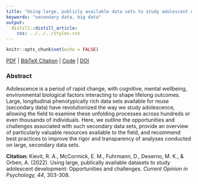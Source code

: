 ```yaml
---
title: "Using large, publicly available data sets to study adolescent development: opportunities and challenges."
keywords: "secondary data, big data"
output:
  distill::distill_article:
    css: ../../../styles.css
---
```


```r
knitr::opts_chunk$set(echo = FALSE)
```

[<i class="fas fa-file-download"></i> PDF](27.Kievit-McCormick-Fuhrmann-Deserno-Orben-2021-COPSYC.pdf) | [<i class="fas fa-quote-left"></i><i class="fas fa-quote-right"></i> BibTeX Citation](cite.bib) | [<i class="ai ai-open-materials"></i> Code](https://osf.io/xz7w2/) | [<i class="fas fa-link"></i> DOI](https://doi.org/10.1016/j.copsyc.2021.10.003)

### Abstract
Adolescence is a period of rapid change, with cognitive, mental wellbeing, environmental biological factors interacting to shape lifelong outcomes. Large, longitudinal phenotypically rich data sets available for reuse (secondary data) have revolutionized the way we study adolescence, allowing the field to examine these unfolding processes across hundreds or even thousands of individuals. Here, we outline the opportunities and challenges associated with such secondary data sets, provide an overview of particularly valuable resources available to the field, and recommend best practices to improve the rigor and transparency of analyses conducted on large, secondary data sets.

**Citation:** Kievit, R. A., McCormick, E. M., Fuhrmann, D., Deserno, M. K., & Orben, A. (2022). Using large, publically available datasets to study adolescent development: Opportunities and challenges. *Current Opinion in Psychology, 44*, 303-308.